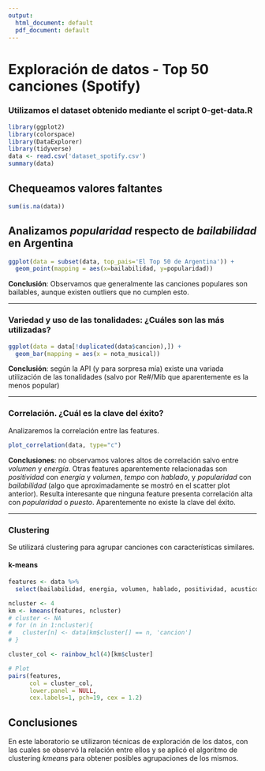 ```yaml
---
output:
  html_document: default
  pdf_document: default
---
```

# Exploración de datos - Top 50 canciones (Spotify)

### Utilizamos el dataset obtenido mediante el script 0-get-data.R
```r
library(ggplot2)
library(colorspace)
library(DataExplorer)
library(tidyverse)
data <- read.csv('dataset_spotify.csv')
summary(data)
```

## Chequeamos valores faltantes
```r
sum(is.na(data))
```

## Analizamos _popularidad_ respecto de _bailabilidad_ en Argentina

```r
ggplot(data = subset(data, top_pais='El Top 50 de Argentina')) +
  geom_point(mapping = aes(x=bailabilidad, y=popularidad))
```


**Conclusión**: Observamos que generalmente las canciones populares son bailables, aunque existen outliers que no cumplen esto.

---

### Variedad y uso de las tonalidades: ¿Cuáles son las más utilizadas?

```r
ggplot(data = data[!duplicated(data$cancion),]) +
  geom_bar(mapping = aes(x = nota_musical))
```

**Conclusión**: según la API (y para sorpresa mía) existe una variada utilización de las tonalidades (salvo por Re#/Mib que aparentemente es la menos popular)

---

### Correlación. ¿Cuál es la clave del éxito?
  
Analizaremos la correlación entre las features.
```r
plot_correlation(data, type="c")
```


**Conclusiones**: no observamos valores altos de correlación salvo entre _volumen_ y _energía_. Otras features aparentemente relacionadas son _positividad_ con _energía_ y _volumen_, _tempo_ con _hablado_, y _popularidad_ con _bailabilidad_ (algo que aproximadamente se mostró en el scatter plot anterior).
Resulta interesante que ninguna feature presenta correlación alta con _popularidad_ o _puesto_. Aparentemente no existe la clave del éxito.

---
### Clustering

Se utilizará clustering para agrupar canciones con características similares.

#### k-means

```r
features <- data %>%
  select(bailabilidad, energia, volumen, hablado, positividad, acustico)

ncluster <- 4
km <- kmeans(features, ncluster)
# cluster <- NA 
# for (n in 1:ncluster){
#   cluster[n] <- data[km$cluster[] == n, 'cancion']
# }

cluster_col <- rainbow_hcl(4)[km$cluster]

# Plot 
pairs(features, 
      col = cluster_col,
      lower.panel = NULL,
      cex.labels=1, pch=19, cex = 1.2)
```

## Conclusiones

En este laboratorio se utilizaron técnicas de exploración de los datos, con las cuales se observó la relación entre ellos y se aplicó el algoritmo de clustering _kmeans_ para obtener posibles agrupaciones de los mismos.
